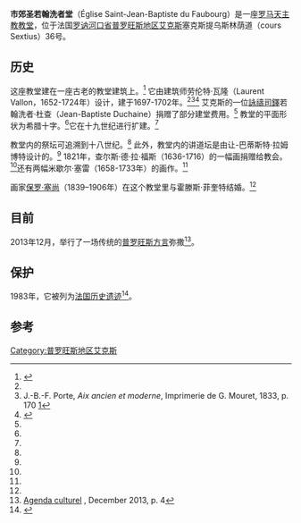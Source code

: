 {{Infobox church
| name                 =市郊圣若翰洗者堂
| fullname             =Église Saint-Jean-Baptiste du Faubourg
| image                =Eglise Saint-Jean-Baptiste du Faubourg Cours Sextius Aix-en-Provence.JPG
| location = [[罗讷河口省|罗讷河口省]][[普罗旺斯地区艾克斯|普罗旺斯地区艾克斯]]塞克斯提乌斯林荫道34号
| country              = 法国
| denomination         =[[罗马天主教|罗马天主教]]
| heritage designation =[[法国历史遗迹|法国历史遗迹]]
| architect            =劳伦特·瓦隆
| architectural type   =[[教堂|教堂]]
| completed date       =1702年
}}
'''市郊圣若翰洗者堂'''（Église Saint-Jean-Baptiste du Faubourg）是一座[[罗马天主教|罗马天主教]][[教堂|教堂]]，位于法国[[罗讷河口省|罗讷河口省]][[普罗旺斯地区艾克斯|普罗旺斯地区艾克斯]]塞克斯提乌斯林荫道（cours Sextius）36号。

==历史==
这座教堂建在一座古老的教堂建筑上。<ref name="tourism">{{Cite web |url=http://www.aixenprovence.fr/Eglise-du-Saint-Jean-Baptiste-du |title=Aix-en-Provence Tourism |access-date=2020-10-29 |archive-date=2015-04-24 |archive-url=https://web.archive.org/web/20150424150503/http://www.aixenprovence.fr/Eglise-du-Saint-Jean-Baptiste-du |dead-url=no }}</ref> 它由建筑师劳伦特·瓦隆（Laurent Vallon，1652-1724年）设计，建于1697-1702年。<ref name="tourism"/><ref name="porte">J.-B.-F. Porte, ''Aix ancien et moderne'', Imprimerie de G. Mouret, 1833, p. 170 [https://books.google.com/books?id=IXtTAAAAcAAJ&pg=PA170&lpg=PA170&dq=%C3%89glise+Saint-Jean-Baptiste+du+Faubourg+aix&source=bl&ots=9CCmTlcE9l&sig=qzyIN4vVXcQIgeIWpZaggCvNOos&hl=en&sa=X&ei=AjG5Uq3pDIeqhQepsIHYBA&ved=0CDYQ6AEwATgU#v=onepage&q=%C3%89glise%20Saint-Jean-Baptiste%20du%20Faubourg%20aix&f=false]</ref><ref name="culture13">{{Cite web |url=http://www.culture-13.fr/annuaire/eglise-saint-jean-baptiste-du-faubourg.html |title=Culture 13 |access-date=2020-10-29 |archive-date=2013-12-26 |archive-url=https://web.archive.org/web/20131226083326/http://www.culture-13.fr/annuaire/eglise-saint-jean-baptiste-du-faubourg.html |dead-url=no }}</ref> 艾克斯的一位[[詠禱司鐸|詠禱司鐸]]若翰洗者·杜查（Jean-Baptiste Duchaine）捐赠了部分建堂费用。<ref name="porte"/> 教堂的平面形状为希腊十字。<ref name="tourism"/>它在十九世纪进行扩建。<ref name="tourism"/>

教堂内的祭坛可追溯到十八世纪。<ref name="culture13"/> 此外，教堂内的讲道坛是由让-巴蒂斯特·拉姆博特设计的。<ref name="culture13"/> 1821年，查尔斯·德·拉·福斯（1636-1716）的一幅画捐赠给教会。<ref name="porte"/>还有两幅米歇尔·塞雷（1658-1733年）的画作。<ref name="porte"/> 

画家[[保罗·塞尚|保罗·塞尚]]（1839–1906年）在这个教堂里与霍滕斯·菲奎特结婚。<ref name="tourism"/>

==目前==
2013年12月，举行了一场传统的[[普罗旺斯方言|普罗旺斯方言]]弥撒<ref>[http://www.aixenprovence.fr/IMG/pdf/cmjn_-agenda_culturel_decembre_13.pdf Agenda culturel] {{Wayback|url=http://www.aixenprovence.fr/IMG/pdf/cmjn_-agenda_culturel_decembre_13.pdf |date=20160304023027 }}, December 2013, p. 4</ref>。

==保护==
1983年，它被列为[[法国历史遗迹|法国历史遗迹]]<ref>{{Cite web |url=http://www.culture.gouv.fr/public/mistral/merimee_fr?ACTION=CHERCHER&FIELD_1=REF&VALUE_1=PA00081000 |title=French Ministry of Culture |access-date=2020-10-29 |archive-date=2019-05-08 |archive-url=https://web.archive.org/web/20190508004546/http://www2.culture.gouv.fr/public/mistral/merimee_fr%3FACTION%3DCHERCHER%26FIELD_1%3DREF%26VALUE_1%3DPA00081000 |dead-url=no }}</ref>。

==参考==
{{Reflist}}
{{coord|43.5291|5.4436|type:landmark_region:FR|display=title}}
[[Category:普罗旺斯地区艾克斯|Category:普罗旺斯地区艾克斯]]
